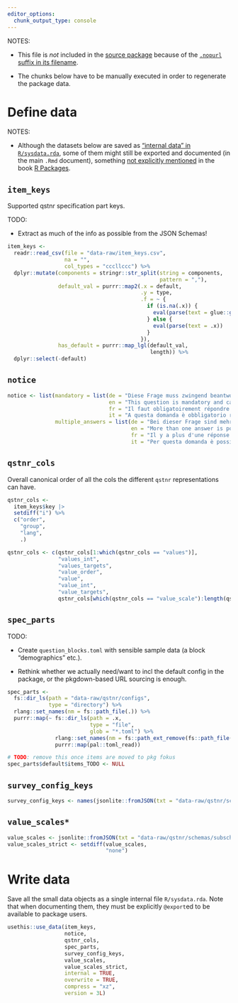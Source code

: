 ```yaml
---
editor_options:
  chunk_output_type: console
---
```


NOTES:

-   This file is *not* included in the [source package](https://r-pkgs.org/package-structure-state.html#source-package) because of the [`.nopurl` suffix in its
    filename](https://rpkg.dev/pkgpurl/reference/purl_rmd.html#-rmd-files-excluded-from-purling).

-   The chunks below have to be manually executed in order to regenerate the package data.

# Define data

NOTES:

-   Although the datasets below are saved as ["internal data" in `R/sysdata.rda`](https://r-pkgs.org/data.html#data-sysdata), some of them might still be
    exported and documented (in the main `.Rmd` document), something [not explicitly
    mentioned](https://coolbutuseless.github.io/2018/12/10/r-packages-internal-and-external-data/) in the book [R
    Packages](https://r-pkgs.org/data.html#data-data).

## `item_keys`

Supported qstnr specification part keys.

TODO:

-   Extract as much of the info as possible from the JSON Schemas!

```r
item_keys <-
  readr::read_csv(file = "data-raw/item_keys.csv",
                  na = "",
                  col_types = "cccllccc") %>%
  dplyr::mutate(components = stringr::str_split(string = components,
                                                pattern = ","),
                default_val = purrr::map2(.x = default,
                                          .y = type,
                                          .f = ~ {
                                            if (is.na(.x)) {
                                              eval(parse(text = glue::glue("{.y}()")))
                                            } else {
                                              eval(parse(text = .x))
                                            }
                                          }),
                has_default = purrr::map_lgl(default_val,
                                             length)) %>%
  dplyr::select(-default)
```

## `notice`

```r
notice <- list(mandatory = list(de = "Diese Frage muss zwingend beantwortet und kann nicht \u00fcbersprungen werden.",
                                en = "This question is mandatory and cannot be skipped.",
                                fr = "Il faut obligatoirement répondre à cette question et on ne peut pas la sauter.",
                                it = "A questa domanda è obbligatorio rispondere e non può essere saltata."),
               multiple_answers = list(de = "Bei dieser Frage sind mehrere Antworten m\u00f6glich.",
                                       en = "More than one answer is possible for this question.",
                                       fr = "Il y a plus d'une réponse possible à cette question.",
                                       it = "Per questa domanda è possibile più di una risposta."))
```

## `qstnr_cols`

Overall canonical order of all the cols the different `qstnr` representations can have.

```r
qstnr_cols <-
  item_keys$key |>
  setdiff("i") %>%
  c("order",
    "group",
    "lang",
    .)

qstnr_cols <- c(qstnr_cols[1:which(qstnr_cols == "values")],
                "values_int",
                "values_targets",
                "value_order",
                "value",
                "value_int",
                "value_targets",
                qstnr_cols[which(qstnr_cols == "value_scale"):length(qstnr_cols)])
```

## `spec_parts`

TODO:

-   Create `question_blocks.toml` with sensible sample data (a block "demographics" etc.).

-   Rethink whether we actually need/want to incl the default config in the package, or the pkgdown-based URL sourcing is enough.

```r
spec_parts <-
  fs::dir_ls(path = "data-raw/qstnr/configs",
             type = "directory") %>%
  rlang::set_names(nm = fs::path_file(.)) %>%
  purrr::map(~ fs::dir_ls(path = .x,
                          type = "file",
                          glob = "*.toml") %>%
               rlang::set_names(nm = fs::path_ext_remove(fs::path_file(.))) %>%
               purrr::map(pal::toml_read))

# TODO: remove this once items are moved to pkg fokus
spec_parts$default$items_TODO <- NULL
```

## `survey_config_keys`

```r
survey_config_keys <- names(jsonlite::fromJSON(txt = "data-raw/qstnr/schemas/qstnr-survey.schema.json")$properties$qstnr$properties)
```

## `value_scales*`

```r
value_scales <- jsonlite::fromJSON(txt = "data-raw/qstnr/schemas/subschemas/qstnr-item-value_scale.schema.json")$enum
value_scales_strict <- setdiff(value_scales,
                               "none")
```

# Write data

Save all the small data objects as a single internal file `R/sysdata.rda`. Note that when documenting them, they must be explicitly `@export`ed to be available
to package users.

```r
usethis::use_data(item_keys,
                  notice,
                  qstnr_cols,
                  spec_parts,
                  survey_config_keys,
                  value_scales,
                  value_scales_strict,
                  internal = TRUE,
                  overwrite = TRUE,
                  compress = "xz",
                  version = 3L)
```
